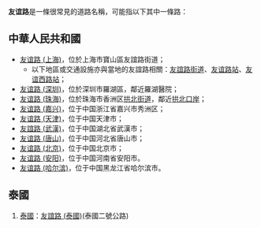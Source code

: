 '''友谊路'''是一條很常見的道路名稱，可能指以下其中一條路：
==中華人民共和國==
* [[友谊路_(上海)|友谊路 (上海)]]，位於上海市寶山區友誼路街道；
** 以下地區或交通設施亦與當地的友誼路相關：[[友誼路街道|友誼路街道]]、[[友谊路站|友谊路站]]、[[友谊西路站|友谊西路站]]；
* [[友谊路_(深圳)|友谊路 (深圳)]]，位於深圳市羅湖區，鄰近羅湖醫院；
* [[友谊路_(珠海)|友谊路 (珠海)]]，位於珠海市香洲区[[拱北街道|拱北街道]]，鄰近[[拱北口岸|拱北口岸]]；
* [[友谊路_(嘉兴)|友谊路 (嘉兴)]]，位于中国浙江省嘉兴市秀洲区；
* [[友谊路_(天津)|友谊路 (天津)]]，位于中国天津市；
* [[友誼路_(武漢)|友誼路 (武漢)]]，位于中国湖北省武漢市；
* [[友谊路_(唐山)|友谊路 (唐山)]]，位于中国河北省唐山市；
* [[友谊路_(北京)|友谊路 (北京)]]，位于中国北京市；
* [[友谊路_(安阳)|友谊路 (安阳)]]，位于中国河南省安阳市。
* [[友谊路_(哈尔滨)|友谊路 (哈尔滨)]]，位于中国黑龙江省哈尔滨市。

==泰國==
# [[泰國|泰國]]：[[友誼路_(泰國)|友誼路 (泰國)]](泰國二號公路)

{{disambig|Cat=三字路名消歧义}}
